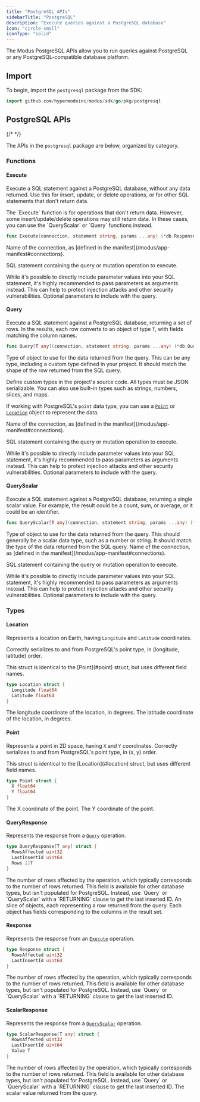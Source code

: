 ```yaml
---
title: "PostgreSQL APIs"
sidebarTitle: "PostgreSQL"
description: "Execute queries against a PostgreSQL database"
icon: "circle-small"
iconType: "solid"
---
```



<SdkHeader language="Go" feature="PostgreSQL" />

The Modus PostgreSQL APIs allow you to run queries against PostgreSQL or any
PostgreSQL-compatible database platform.

## Import

To begin, import the `postgresql` package from the SDK:

```go
import github.com/hypermodeinc/modus/sdk/go/pkg/postgresql
```

## PostgreSQL APIs

{/* <!-- vale Google.Headings = NO --> */}

The APIs in the `postgresql` package are below, organized by category.

<SdkTip />

### Functions

#### Execute

Execute a SQL statement against a PostgreSQL database, without any data
returned. Use this for insert, update, or delete operations, or for other SQL
statements that don't return data.

<Note>
  The `Execute` function is for operations that don't return data. However, some
  insert/update/delete operations may still return data. In these cases, you can
  use the `QueryScalar` or `Query` functions instead.
</Note>

```go
func Execute(connection, statement string, params ...any) (*db.Response, error)
```

<ResponseField name="connection" type="string" required>
  Name of the connection, as [defined in the
  manifest](/modus/app-manifest#connections).
</ResponseField>

<ResponseField name="statement" type="string" required>

SQL statement containing the query or mutation operation to execute.

<Warning>
  While it's possible to directly include parameter values into your SQL
  statement, it's highly recommended to pass parameters as arguments instead.
  This can help to protect injection attacks and other security vulnerabilities.
</Warning>

</ResponseField>

<ResponseField name="params" type="...any">
  Optional parameters to include with the query.
</ResponseField>

#### Query

Execute a SQL statement against a PostgreSQL database, returning a set of rows.
In the results, each row converts to an object of type `T`, with fields matching
the column names.

```go
func Query[T any](connection, statement string, params ...any) (*db.QueryResponse[T], error)
```

<ResponseField name="T" required>

Type of object to use for the data returned from the query. This can be any
type, including a custom type defined in your project. It should match the shape
of the row returned from the SQL query.

<Tip>

Define custom types in the project's source code. All types must be JSON
serializable. You can also use built-in types such as strings, numbers, slices,
and maps.

If working with PostgreSQL's `point` data type, you can use a [`Point`](#point)
or [`Location`](#location) object to represent the data.

</Tip>

</ResponseField>

<ResponseField name="connection" type="string" required>
  Name of the connection, as [defined in the
  manifest](/modus/app-manifest#connections).
</ResponseField>

<ResponseField name="statement" type="string" required>

SQL statement containing the query or mutation operation to execute.

<Warning>
  While it's possible to directly include parameter values into your SQL
  statement, it's highly recommended to pass parameters as arguments instead.
  This can help to protect injection attacks and other security vulnerabilities.
</Warning>

</ResponseField>

<ResponseField name="params" type="...any">
  Optional parameters to include with the query.
</ResponseField>

#### QueryScalar

Execute a SQL statement against a PostgreSQL database, returning a single scalar
value. For example, the result could be a count, sum, or average, or it could be
an identifier.

```go
func QueryScalar[T any](connection, statement string, params ...any) (*db.ScalarResponse[T], error)
```

<ResponseField name="T" required>
  Type of object to use for the data returned from the query. This should
  generally be a scalar data type, such as a number or string. It should match
  the type of the data returned from the SQL query.
</ResponseField>

<ResponseField name="connection" type="string" required>
  Name of the connection, as [defined in the
  manifest](/modus/app-manifest#connections).
</ResponseField>

<ResponseField name="statement" type="string" required>

SQL statement containing the query or mutation operation to execute.

<Warning>
  While it's possible to directly include parameter values into your SQL
  statement, it's highly recommended to pass parameters as arguments instead.
  This can help to protect injection attacks and other security vulnerabilities.
</Warning>

</ResponseField>

<ResponseField name="params" type="...any">
  Optional parameters to include with the query.
</ResponseField>

### Types

#### Location

Represents a location on Earth, having `Longitude` and `Latitude` coordinates.

Correctly serializes to and from PostgreSQL's point type, in (longitude,
latitude) order.

<Info>
  This struct is identical to the [Point](#point) struct, but uses different
  field names.
</Info>

```go
type Location struct {
  Longitude float64
  Latitude float64
}
```

<ResponseField name="Longitude" type="float64" required>
  The longitude coordinate of the location, in degrees.
</ResponseField>

<ResponseField name="Latitude" type="float64" required>
  The latitude coordinate of the location, in degrees.
</ResponseField>

#### Point

Represents a point in 2D space, having `X` and `Y` coordinates. Correctly
serializes to and from PostgreSQL's point type, in (x, y) order.

<Info>
  This struct is identical to the [Location](#location) struct, but uses
  different field names.
</Info>

```go
type Point struct {
  X float64
  Y float64
}
```

<ResponseField name="X" type="float64" required>
  The X coordinate of the point.
</ResponseField>

<ResponseField name="Y" type="float64" required>
  The Y coordinate of the point.
</ResponseField>

#### QueryResponse

Represents the response from a [`Query`](#query) operation.

```go
type QueryResponse[T any] struct {
  RowsAffected uint32
  LastInsertId uint64
  Rows []T
}
```

<ResponseField name="RowsAffected" type="uint32">
  The number of rows affected by the operation, which typically corresponds to
  the number of rows returned.
</ResponseField>

<ResponseField name="LastInsertId" type="uint64">
  This field is available for other database types, but isn't populated for
  PostgreSQL. Instead, use `Query` or `QueryScalar` with a `RETURNING` clause to
  get the last inserted ID.
</ResponseField>

<ResponseField name="Rows" type="[]T">
  An slice of objects, each representing a row returned from the query. Each
  object has fields corresponding to the columns in the result set.
</ResponseField>

#### Response

Represents the response from an [`Execute`](#execute) operation.

```go
type Response struct {
  RowsAffected uint32
  LastInsertId uint64
}
```

<ResponseField name="RowsAffected" type="uint32">
  The number of rows affected by the operation, which typically corresponds to
  the number of rows returned.
</ResponseField>

<ResponseField name="LastInsertId" type="uint64">
  This field is available for other database types, but isn't populated for
  PostgreSQL. Instead, use `Query` or `QueryScalar` with a `RETURNING` clause to
  get the last inserted ID.
</ResponseField>

#### ScalarResponse

Represents the response from a [`QueryScalar`](#queryscalar) operation.

```go
type ScalarResponse[T any] struct {
  RowsAffected uint32
  LastInsertId uint64
  Value T
}
```

<ResponseField name="RowsAffected" type="uint32">
  The number of rows affected by the operation, which typically corresponds to
  the number of rows returned.
</ResponseField>

<ResponseField name="LastInsertId" type="uint64">
  This field is available for other database types, but isn't populated for
  PostgreSQL. Instead, use `Query` or `QueryScalar` with a `RETURNING` clause to
  get the last inserted ID.
</ResponseField>

<ResponseField name="Value" type="T">
  The scalar value returned from the query.
</ResponseField>
